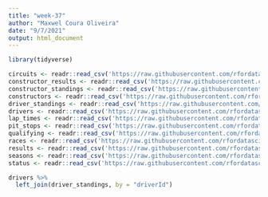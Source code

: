 ```yaml
---
title: "week-37"
author: "Maxwel Coura Oliveira"
date: "9/7/2021"
output: html_document
---
```


```r
library(tidyverse)
```


```r
circuits <- readr::read_csv('https://raw.githubusercontent.com/rfordatascience/tidytuesday/master/data/2021/2021-09-07/circuits.csv')
constructor_results <- readr::read_csv('https://raw.githubusercontent.com/rfordatascience/tidytuesday/master/data/2021/2021-09-07/constructor_results.csv')
constructor_standings <- readr::read_csv('https://raw.githubusercontent.com/rfordatascience/tidytuesday/master/data/2021/2021-09-07/constructor_standings.csv')
constructors <- readr::read_csv('https://raw.githubusercontent.com/rfordatascience/tidytuesday/master/data/2021/2021-09-07/constructors.csv')
driver_standings <- readr::read_csv('https://raw.githubusercontent.com/rfordatascience/tidytuesday/master/data/2021/2021-09-07/driver_standings.csv')
drivers <- readr::read_csv('https://raw.githubusercontent.com/rfordatascience/tidytuesday/master/data/2021/2021-09-07/drivers.csv')
lap_times <- readr::read_csv('https://raw.githubusercontent.com/rfordatascience/tidytuesday/master/data/2021/2021-09-07/lap_times.csv')
pit_stops <- readr::read_csv('https://raw.githubusercontent.com/rfordatascience/tidytuesday/master/data/2021/2021-09-07/pit_stops.csv')
qualifying <- readr::read_csv('https://raw.githubusercontent.com/rfordatascience/tidytuesday/master/data/2021/2021-09-07/qualifying.csv')
races <- readr::read_csv('https://raw.githubusercontent.com/rfordatascience/tidytuesday/master/data/2021/2021-09-07/races.csv')
results <- readr::read_csv('https://raw.githubusercontent.com/rfordatascience/tidytuesday/master/data/2021/2021-09-07/results.csv')
seasons <- readr::read_csv('https://raw.githubusercontent.com/rfordatascience/tidytuesday/master/data/2021/2021-09-07/seasons.csv')
status <- readr::read_csv('https://raw.githubusercontent.com/rfordatascience/tidytuesday/master/data/2021/2021-09-07/status.csv')

```

```r
drivers %>% 
  left_join(driver_standings, by = "driverId")
```

